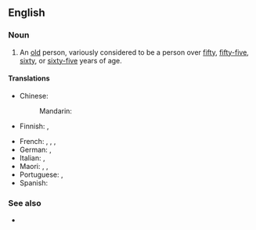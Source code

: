 ==English==

===Noun===
{{en-noun}}

# An [[old]] person, variously considered to be a person over [[fifty]], [[fifty-five]], [[sixty]], or [[sixty-five]] years of age.
#: {{syn|en|senior|q1=US|older adult|q2=euphemism|pensioner}}
#: {{coordinate terms|en|pensioner|retiree}}

====Translations====
{{trans-top|old person}}
* Chinese:
*: Mandarin: {{t|cmn|[[老年人]]|tr=lǎo nián rén}}
* Finnish: {{t+|fi|vanhus}}, {{t|fi|eläkeikäinen}}
{{trans-mid}}
* French: {{t+|fr|personne âgée|f}}, {{t+|fr|sénior|m|f}}, {{t+|fr|vieillard|m}}, {{t+|fr|vieillarde|f}}
* German: {{t+|de|Senior|m}}, {{t+|de|Seniorin|f}}
* Italian: {{t+|it|anziano|m}}, {{t+|it|anziana|f}}
* Maori: {{t|mi|mātāpuputu}}, {{t|mi|pāhake}}, {{t|mi|kaumātua}}
* Portuguese: {{t+|pt|idoso|m}}, {{t+|pt|idosa|f}}
* Spanish: {{t|es|adulto mayor|m}}
{{trans-bottom}}

===See also===
* {{l|en|grey power}}